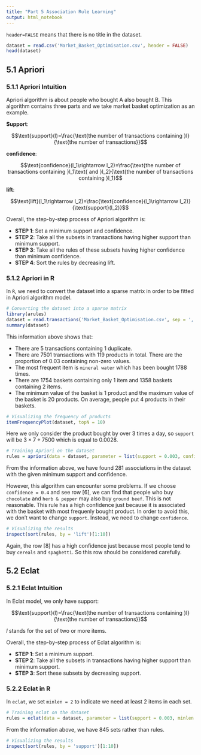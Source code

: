 ```yaml
---
title: "Part 5 Association Rule Learning"
output: html_notebook
---
```


`header=FALSE` means that there is no title in the dataset.

```r
dataset = read.csv('Market_Basket_Optimisation.csv', header = FALSE)
head(dataset)
```

## 5.1 Apriori
### 5.1.1 Apriori Intuition
Apriori algorithm is about people who bought A also bought B. This algorithm contains three parts and we take market basket optimization as an example.

**Support**:

$$\text{support}(l)=\frac{\text{the number of transactions containing }l}{\text{the number of transactions}}$$

**confidence**:

$$\text{confidence}(l_1\rightarrow l_2)=\frac{\text{the number of transactions containing }l_1\text{ and }l_2}{\text{the number of transactions containing }l_1}$$

**lift**:

$$\text{lift}(l_1\rightarrow l_2)=\frac{\text{confidence}(l_1\rightarrow l_2)}{\text{support}(l_2)}$$

Overall, the step-by-step process of Apriori algorithm is:

- **STEP 1**: Set a minimum support and confidence. 
- **STEP 2**: Take all the subsets in transactions having higher support than minimum support.
- **STEP 3**: Take all the rules of these subsets having higher confidence than minimum confidence.
- **STEP 4**: Sort the rules by decreasing lift. 

### 5.1.2 Apriori in R
In `R`, we need to convert the dataset into a sparse matrix in order to be fitted in Apriori algorithm model.

```r
# Converting the dataset into a sparse matrix
library(arules)
dataset = read.transactions('Market_Basket_Optimisation.csv', sep = ',', rm.duplicates = TRUE)
summary(dataset)
```

This information above shows that:

- There are $5$ transactions containing $1$ duplicate. 
- There are $7501$ transactions with $119$ products in total. There are the proportion of $0.03$ containing non-zero values.
- The most frequent item is `mineral water` which has been bought $1788$ times.
- There are $1754$ baskets containing only $1$ item and $1358$ baskets containing $2$ items.
- The minimum value of the basket is $1$ product and the maximum value of the basket is $20$ products. On average, people put $4$ products in their baskets. 

```r
# Visualizing the frequency of products
itemFrequencyPlot(dataset, topN = 10)
```

Here we only consider the product bought by over $3$ times a day, so `support` will be $3\times7\div7500$ which is equal to $0.0028$.

```r
# Training Apriori on the dataset
rules = apriori(data = dataset, parameter = list(support = 0.003, confidence = 0.2))
```

From the information above, we have found $281$ associations in the dataset with the given minimum support and confidence. 

However, this algorithm can encounter some problems. If we choose `confidence = 0.4` and see row $[6]$, we can find that people who buy `chocolate` and `herb & pepper` may also buy `ground beef`. This is not reasonable. This rule has a high confidence just because it is associated with the basket with most frequenly bought product. In order to avoid this, we don't want to change `support`. Instead, we need to change `confidence`. 

```r
# Visualizing the results
inspect(sort(rules, by = 'lift')[1:10])
```

Again, the row $[8]$ has a high confidence just because most people tend to buy `cereals` and `spaghetti`. So this row should be considered carefully. 

## 5.2 Eclat
### 5.2.1 Eclat Intuition
In Eclat model, we only have support:

$$\text{support}(l)=\frac{\text{the number of transactions containing }l}{\text{the number of transactions}}$$

$l$ stands for the set of two or more items. 

Overall, the step-by-step process of Eclat algorithm is:

- **STEP 1**: Set a minimum support. 
- **STEP 2**: Take all the subsets in transactions having higher support than minimum support.
- **STEP 3**: Sort these subsets by decreasing support. 

### 5.2.2 Eclat in R
In `eclat`, we set `minlen = 2` to indicate we need at least $2$ items in each set.
```r
# Training eclat on the dataset
rules = eclat(data = dataset, parameter = list(support = 0.003, minlen = 2))
```

From the information above, we have $845$ sets rather than rules.

```r
# Visualizing the results
inspect(sort(rules, by = 'support')[1:10])
```